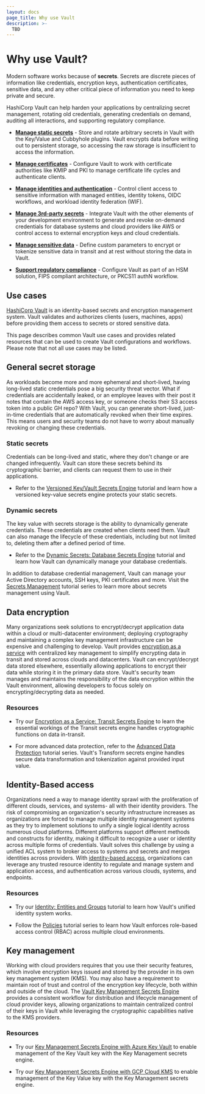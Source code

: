 ```yaml
---
layout: docs
page_title: Why use Vault
description: >-
  TBD
---
```


# Why use Vault?

Modern software works because of **secrets**. Secrets are discrete pieces of
information like credentials, encryption keys, authentication certificates,
sensitive data, and any other critical piece of information you need to keep
private and secure.

HashiCorp Vault can help harden your applications by centralizing secret
management, rotating old credentials, generating credentials on demand, auditing
all interactions, and supporting regulatory compliance.

- [**Manage static secrets**](/vault/docs/about-vault/why-use-vault/static-secrets) - 
  Store and rotate arbitrary secrets in Vault with the Key/Value and Cubbyhole
  plugins. Vault encrypts data before writing out to persistent storage, so
  accessing the raw storage is insufficient to access the information.

- [**Manage certificates**](/vault/docs/about-vault/why-use-vault/certificates) - 
  Configure Vault to work with certificate authorities like KMIP and PKI to
  manage certificate life cycles and authenticate clients.

- [**Manage identities and authentication**](/vault/docs/about-vault/why-use-vault/identities) - 
  Control client access to sensitive information with managed entities, identity
  tokens, OIDC workflows, and workload identity federation (WIF).

- [**Manage 3rd-party secrets**](/vault/docs/about-vault/why-use-vault/3rd-party-secrets) - 
  Integrate Vault with the other elements of your development environment to
  generate and revoke on-demand credentials for database systems and cloud
  providers like AWS or control access to external encryption keys and cloud
  credentials.

- [**Manage sensitive data**](/vault/docs/about-vault/why-use-vault/sensitive-data) - 
  Define custom parameters to encrypt or tokenize sensitive data in transit and at
  rest without storing the data in Vault.

- [**Support regulatory compliance**](/vault/docs/about-vault/why-use-vault/regulatory-compliance) - 
  Configure Vault as part of an HSM solution, FIPS compliant architecture, or
  PKCS11 authN workflow.



## Use cases

[HashiCorp Vault](/vault/docs/what-is-vault) is an identity-based secrets and encryption management system. Vault validates and authorizes clients (users, machines, apps) before providing them access to secrets or stored sensitive data.

This page describes common Vault use cases and provides related resources that can be used to create Vault configurations and workflows. Please note that not all use cases may be listed.

## General secret storage

As workloads become more and more ephemeral and short-lived, having long-lived static credentials pose a big security threat vector. What if credentials are accidentally leaked, or an employee leaves with their post it notes that contain the AWS access key, or someone checks their S3 access token into a public GH repo?
With Vault, you can generate short-lived, just-in-time credentials that are automatically revoked when their time expires. This means users and security teams do not have to worry about manually revoking or changing these credentials.

### Static secrets

Credentials can be long-lived and static, where they don't change or are changed infrequently. Vault can store these secrets behind its cryptographic barrier, and clients can request them to use in their applications.

- Refer to the [Versioned Key/Vault Secrets Engine](/vault/tutorials/secrets-management/versioned-kv) tutorial and learn how a versioned key-value secrets engine protects your static secrets.

### Dynamic secrets

The key value with secrets storage is the ability to dynamically generate credentials. These credentials are created when clients need them. Vault can also manage the lifecycle of these credentials, including but not limited to, deleting them after a defined period of time.

- Refer to the [Dynamic Secrets: Database Secrets Engine](/vault/tutorials/db-credentials/database-secrets) tutorial and learn how Vault can dynamically manage your database credentials.

In addition to database credential management, Vault can manage your Active Directory accounts, SSH keys, PKI certificates and more. Visit the [Secrets Management](/vault/tutorials/secrets-management) tutorial series to learn more about secrets management using Vault.

## Data encryption

Many organizations seek solutions to encrypt/decrypt application data within a cloud or multi-datacenter environment; deploying cryptography and maintaining a complex key management infrastructure can be expensive and challenging to develop. Vault provides [encryption as a service](/vault/docs/secrets/transit) with centralized key management to simplify encrypting data in transit and stored across clouds and datacenters. Vault can encrypt/decrypt data stored elsewhere, essentially allowing applications to encrypt their data while storing it in the primary data store. Vault's security team manages and maintains the responsibility of the data encryption within the Vault environment, allowing developers to focus solely on encrypting/decrypting data as needed.

### Resources

- Try our [Encryption as a Service: Transit Secrets Engine](/vault/tutorials/encryption-as-a-service) to learn the essential workings of the Transit secrets engine handles cryptographic functions on data in-transit.

- For more advanced data protection, refer to the [Advanced Data Protection](/vault/tutorials/adp) tutorial series. Vault's Transform secrets engine handles secure data transformation and tokenization against provided input value.


## Identity-Based access

Organizations need a way to manage identity sprawl with the proliferation of different clouds, services, and systems- all with their identity providers. The risk of compromising an organization's security infrastructure increases as organizations are forced to manage multiple identity management systems as they try to implement solutions to unify a single logical identity across numerous cloud platforms. Different platforms support different methods and constructs for identity, making it difficult to recognize a user or identity across multiple forms of credentials. Vault solves this challenge by using a unified ACL system to broker access to systems and secrets and merges identities across providers. With [identity-based access](/vault/docs/secrets/identity), organizations can leverage any trusted resource identity to regulate and manage system and application access, and authentication across various clouds, systems, and endpoints.

### Resources

- Try our [Identity: Entities and Groups](/vault/tutorials/auth-methods/identity) tutorial to learn how Vault's unified identity system works.

- Follow the [Policies](/vault/tutorials/policies) tutorial series to learn how Vault enforces role-based access control (RBAC) across multiple cloud environments.

## Key management

Working with cloud providers requires that you use their security features, which involve encryption keys issued and stored by the provider in its own key management system (KMS). You may also have a requirement to maintain root of trust and control of the encryption key lifecycle, both within and outside of the cloud. The [Vault Key Management Secrets Engine](/vault/docs/secrets/key-management) provides a consistent workflow for distribution and lifecycle management of cloud provider keys, allowing organizations to maintain centralized control of their keys in Vault while leveraging the cryptographic capabilities native to the KMS providers.

### Resources

- Try our [Key Management Secrets Engine with Azure Key Vault](/vault/tutorials/adp/key-management-secrets-engine-azure-key-vault) to enable management of the Key Vault key with the Key Management secrets engine.

- Try our [Key Management Secrets Engine with GCP Cloud KMS](/vault/tutorials/adp/key-management-secrets-engine-gcp-cloud-kms) to enable management of the Key Value key with the Key Management secrets engine.
